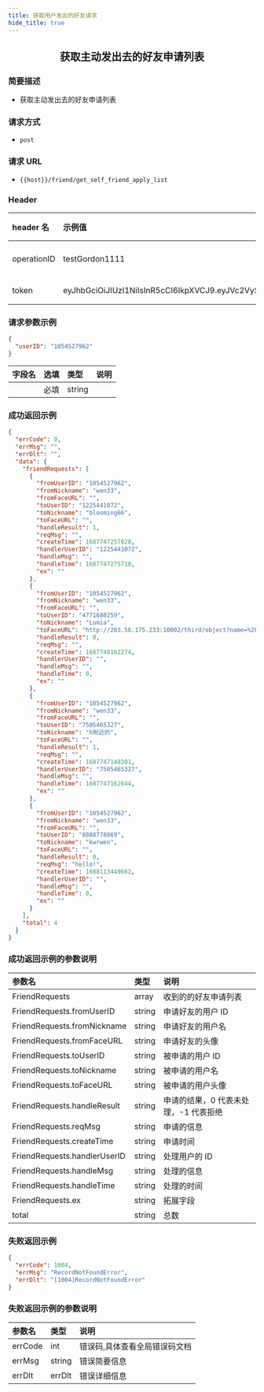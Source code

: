 ```yaml
---
title: 获取用户发出的好友请求
hide_title: true
---
```


<center>

## 获取主动发出去的好友申请列表

</center>

### 简要描述

- 获取主动发出去的好友申请列表

### 请求方式

- `post`

### 请求 URL

- `{{host}}/friend/get_self_friend_apply_list`

### Header

| header 名   | 示例值                                                                                                                                                                                                   | 选填 | 类型   | 说明                         |
| :---------- | :------------------------------------------------------------------------------------------------------------------------------------------------------------------------------------------------------- | :--- | ------ | ---------------------------- |
| operationID | testGordon1111                                                                                                                                                                                           | 必填 | string | operationID 用于全局链路追踪 |
| token       | eyJhbGciOiJIUzI1NiIsInR5cCI6IkpXVCJ9.eyJVc2VySUQiOiIxMTA5NzkyMTQwIiwiUGxhdGZvcm1JRCI6MSwiZXhwIjoxNjk1OTAzNjc5LCJuYmYiOjE2ODgxMjczNzksImlhdCI6MTY4ODEyNzY3OX0.YzU9Twr7UsfnX4ozrBohFbVDqMRpURzo9ENCVdFN1KY | 必填 | string | 管理员或者用户 token         |

### 请求参数示例

```json
{
  "userID": "1054527962"
}
```

| 字段名 | 选填 | 类型   | 说明 |
| :----- | :--- | :----- | ---- |
|        | 必填 | string |      |

### 成功返回示例

```json
{
  "errCode": 0,
  "errMsg": "",
  "errDlt": "",
  "data": {
    "friendRequests": [
      {
        "fromUserID": "1054527962",
        "fromNickname": "wen33",
        "fromFaceURL": "",
        "toUserID": "1225441072",
        "toNickname": "blooming66",
        "toFaceURL": "",
        "handleResult": 1,
        "reqMsg": "",
        "createTime": 1687747257028,
        "handlerUserID": "1225441072",
        "handleMsg": "",
        "handleTime": 1687747275710,
        "ex": ""
      },
      {
        "fromUserID": "1054527962",
        "fromNickname": "wen33",
        "fromFaceURL": "",
        "toUserID": "4771680259",
        "toNickname": "Lumia",
        "toFaceURL": "http://203.56.175.233:10002/third/object?name=%2Fdata%2Fuser%2F0%2Fcn.rentsoft.flutter.openim.consumer%2Fcache%2Fimage_cropper_1687330764676.jpg",
        "handleResult": 0,
        "reqMsg": "",
        "createTime": 1687748162274,
        "handlerUserID": "",
        "handleMsg": "",
        "handleTime": 0,
        "ex": ""
      },
      {
        "fromUserID": "1054527962",
        "fromNickname": "wen33",
        "fromFaceURL": "",
        "toUserID": "7505465327",
        "toNickname": "h附近的",
        "toFaceURL": "",
        "handleResult": 1,
        "reqMsg": "",
        "createTime": 1687747148301,
        "handlerUserID": "7505465327",
        "handleMsg": "",
        "handleTime": 1687747162644,
        "ex": ""
      },
      {
        "fromUserID": "1054527962",
        "fromNickname": "wen33",
        "fromFaceURL": "",
        "toUserID": "8888778869",
        "toNickname": "kwrwen",
        "toFaceURL": "",
        "handleResult": 0,
        "reqMsg": "hello!",
        "createTime": 1688113449662,
        "handlerUserID": "",
        "handleMsg": "",
        "handleTime": 0,
        "ex": ""
      }
    ],
    "total": 4
  }
}
```

### 成功返回示例的参数说明

| 参数名                       | 类型   | 说明                                  |
| :--------------------------- | :----- | :------------------------------------ |
| FriendRequests               | array  | 收到的的好友申请列表                  |
| FriendRequests.fromUserID    | string | 申请好友的用户 ID                     |
| FriendRequests.fromNickname  | string | 申请好友的用户名                      |
| FriendRequests.fromFaceURL   | string | 申请好友的头像                        |
| FriendRequests.toUserID      | string | 被申请的用户 ID                       |
| FriendRequests.toNickname    | string | 被申请的用户名                        |
| FriendRequests.toFaceURL     | string | 被申请的用户头像                      |
| FriendRequests.handleResult  | string | 申请的结果，0 代表未处理，-1 代表拒绝 |
| FriendRequests.reqMsg        | string | 申请的信息                            |
| FriendRequests.createTime    | string | 申请时间                              |
| FriendRequests.handlerUserID | string | 处理用户的 ID                         |
| FriendRequests.handleMsg     | string | 处理的信息                            |
| FriendRequests.handleTime    | string | 处理的时间                            |
| FriendRequests.ex            | string | 拓展字段                              |
| total                        | string | 总数                                  |

### 失败返回示例

```json
{
  "errCode": 1004,
  "errMsg": "RecordNotFoundError",
  "errDlt": "[1004]RecordNotFoundError"
}
```

### 失败返回示例的参数说明

| 参数名  | 类型   | 说明                          |
| :------ | :----- | :---------------------------- |
| errCode | int    | 错误码,具体查看全局错误码文档 |
| errMsg  | string | 错误简要信息                  |
| errDlt  | errDlt | 错误详细信息                  |
